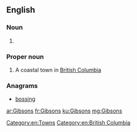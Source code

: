 ==English==

===Noun===
{{head|en|plural}}

# {{plural of|Gibson|lang=en}}

===Proper noun===
{{en-proper noun}}

# A coastal town in [[British Columbia]]

===Anagrams===
* [[bossing#English|bossing]]

[[Category:en:Towns]]
[[Category:en:British Columbia]]

[[ar:Gibsons]]
[[fr:Gibsons]]
[[ku:Gibsons]]
[[mg:Gibsons]]